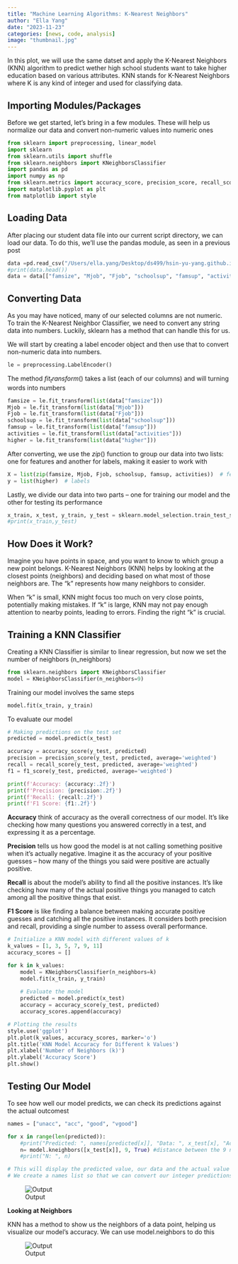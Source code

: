 ```yaml
---
title: "Machine Learning Algorithms: K-Nearest Neighbors"
author: "Ella Yang"
date: "2023-11-23"
categories: [news, code, analysis]
image: "thumbnail.jpg"
---
```


In this plot, we will use the same datset and apply the K-Nearest Neighbors (KNN) algorithm to predict wether high school students want to take higher education based on various attributes. KNN stands for K-Nearest Neighbors where K is any kind of integer and used for classifying data.

## Importing Modules/Packages
Before we get started, let's bring in a few modules. These will help us normalize our data and convert non-numeric values into numeric ones

```python
from sklearn import preprocessing, linear_model
import sklearn
from sklearn.utils import shuffle
from sklearn.neighbors import KNeighborsClassifier
import pandas as pd
import numpy as np
from sklearn.metrics import accuracy_score, precision_score, recall_score, f1_score
import matplotlib.pyplot as plt
from matplotlib import style
```

## Loading Data
After placing our student data file into our current script directory, we can load our data. To do this, we'll use the pandas module, as seen in a previous post

```python
data =pd.read_csv("/Users/ella.yang/Desktop/ds499/hsin-yu-yang.github.io/data/student_mat.csv", sep=";")
#print(data.head())
data = data[["famsize", "Mjob", "Fjob", "schoolsup", "famsup", "activities", "higher"]]
```

## Converting Data
As you may have noticed, many of our selected columns are not numeric. To train the K-Nearest Neighbor Classifier, we need to convert any string data into numbers. Luckily, sklearn has a method that can handle this for us.

We will start by creating a label encoder object and then use that to convert non-numeric data into numbers.

```python
le = preprocessing.LabelEncoder()
```

The method $fit_transform()$ takes a list (each of our columns) and will turning words into numbers

```python
famsize = le.fit_transform(list(data["famsize"]))
Mjob = le.fit_transform(list(data["Mjob"]))
Fjob = le.fit_transform(list(data["Fjob"]))
schoolsup = le.fit_transform(list(data["schoolsup"]))
famsup = le.fit_transform(list(data["famsup"]))
activities = le.fit_transform(list(data["activities"]))
higher = le.fit_transform(list(data["higher"]))
```

After converting, we use the $zip()$ function to group our data into two lists: one for features and another for labels, making it easier to work with

```python
X = list(zip(famsize, Mjob, Fjob, schoolsup, famsup, activities))  # features
y = list(higher)  # labels
```

Lastly, we divide our data into two parts – one for training our model and the other for testing its performance

```python
x_train, x_test, y_train, y_test = sklearn.model_selection.train_test_split(X, y, test_size = 0.1)
#print(x_train,y_test)
```

## How Does it Work?
Imagine you have points in space, and you want to know to which group a new point belongs. K-Nearest Neighbors (KNN) helps by looking at the closest points (neighbors) and deciding based on what most of those neighbors are. The "k" represents how many neighbors to consider.

When "k" is small, KNN might focus too much on very close points, potentially making mistakes. If "k" is large, KNN may not pay enough attention to nearby points, leading to errors. Finding the right "k" is crucial.

## Training a KNN Classifier
Creating a KNN Classifier is similar to linear regression, but now we set the number of neighbors (n_neighbors)

```python
from sklearn.neighbors import KNeighborsClassifier
model = KNeighborsClassifier(n_neighbors=9)
```

Training our model involves the same steps
```python
model.fit(x_train, y_train)
```

To evaluate our model
```python
# Making predictions on the test set
predicted = model.predict(x_test)

accuracy = accuracy_score(y_test, predicted)
precision = precision_score(y_test, predicted, average='weighted')
recall = recall_score(y_test, predicted, average='weighted')
f1 = f1_score(y_test, predicted, average='weighted')

print(f'Accuracy: {accuracy:.2f}')
print(f'Precision: {precision:.2f}')
print(f'Recall: {recall:.2f}')
print(f'F1 Score: {f1:.2f}')
```

__Accuracy__ think of accuracy as the overall correctness of our model. It's like checking how many questions you answered correctly in a test, and expressing it as a percentage.

__Precision__ tells us how good the model is at not calling something positive when it's actually negative. Imagine it as the accuracy of your positive guesses – how many of the things you said were positive are actually positive.

__Recall__ is about the model's ability to find all the positive instances. It's like checking how many of the actual positive things you managed to catch among all the positive things that exist.

__F1 Score__ is like finding a balance between making accurate positive guesses and catching all the positive instances. It considers both precision and recall, providing a single number to assess overall performance.

```python
# Initialize a KNN model with different values of k
k_values = [1, 3, 5, 7, 9, 11]
accuracy_scores = []

for k in k_values:
    model = KNeighborsClassifier(n_neighbors=k)
    model.fit(x_train, y_train)
    
    # Evaluate the model
    predicted = model.predict(x_test)
    accuracy = accuracy_score(y_test, predicted)
    accuracy_scores.append(accuracy)

# Plotting the results
style.use('ggplot')
plt.plot(k_values, accuracy_scores, marker='o')
plt.title('KNN Model Accuracy for Different k Values')
plt.xlabel('Number of Neighbors (k)')
plt.ylabel('Accuracy Score')
plt.show()

```

## Testing Our Model
To see how well our model predicts, we can check its predictions against the actual outcomest

```python
names = ["unacc", "acc", "good", "vgood"]

for x in range(len(predicted)):
    #print("Predicted: ", names[predicted[x]], "Data: ", x_test[x], "Actual: ", names[y_test[x]])
    n= model.kneighbors([x_test[x]], 9, True) #distance between the 9 neighbors
    #print("N: ", n)

# This will display the predicted value, our data and the actual value
# We create a names list so that we can convert our integer predictions into their string representation 
```

![Output](o1.jpg)

__Looking at Neighbors__

KNN has a method to show us the neighbors of a data point, helping us visualize our model's accuracy. We can use model.neighbors to do this

![Output](o1_1.jpg) 

